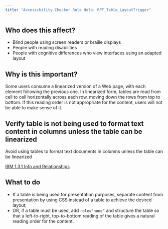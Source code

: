 ```yaml
---
title: "Accessibility Checker Rule Help: RPT_Table_LayoutTrigger"
---
```


<div className="toolHelp">
<Row>
<Column colLg={5} colMd={3} colSm={4} className="toolLeft">

## Who does this affect?

 * Blind people using screen readers or braille displays
 * People with reading disabilities
 * People with cognitive differences who view interfaces using an adapted layout

## Why is this important?

Some users consume a linearized version of a Web page, with each element following the previous one. In linearized form, tables are read from cell to cell horizontally across each row, moving down the rows from top to bottom. If this reading order is not appropriate for the content, users will not be able to make sense of it.

</Column>
<Column colLg={11} colMd={5} colSm={4} className="toolMain">

<div id="locLevel"></div>

## Verify table is not being used to format text content in columns unless the table can be linearized
Avoid using tables to format text documents in columns unless the table can be linearized

[IBM 1.3.1 Info and Relationships](http://www.ibm.com/able/guidelines/ci162/info_and_relationships.html)

<div id="locSnippet"></div>

## What to do

 * If a table is being used for presentation purposes, separate content from presentation by using CSS instead of a table to achieve the desired layout;
 * OR, if a table must be used, add `role="none"` and structure the table so that a left-to-right, top-to-bottom reading of the table gives a natural reading order for the content.

</Column>
</Row>
</div>
